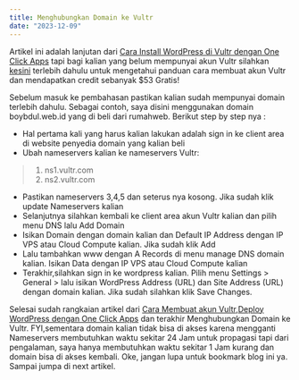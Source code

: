 ```yaml
---
title: Menghubungkan Domain ke Vultr
date: "2023-12-09"
---
```


Artikel ini adalah lanjutan dari [Cara Install WordPress di Vultr dengan One Click Apps](https://www.boybdul.my.id/posts/cara-install-wordpress-di-vultr-dengan-cepat) tapi bagi kalian yang belum mempunyai akun Vultr silahkan [kesini](https://www.boybdul.my.id/posts/cara-mendapatkan-saldo-53-di-vultr) terlebih dahulu untuk mengetahui panduan cara membuat akun Vultr dan mendapatkan credit sebanyak $53 Gratis!

Sebelum masuk ke pembahasan pastikan kalian sudah mempunyai domain terlebih dahulu. Sebagai contoh, saya disini menggunakan domain boybdul.web.id yang di beli dari rumahweb. Berikut step by step nya :

* Hal pertama kali yang harus kalian lakukan adalah sign in ke client area di website penyedia domain yang kalian beli
* Ubah nameservers kalian ke nameservers Vultr:

> 1. ns1.vultr.com
> 2. ns2.vultr.com

* Pastikan nameservers 3,4,5 dan seterus nya kosong. Jika sudah klik update Nameservers kalian
* Selanjutnya silahkan kembali ke client area akun Vultr kalian dan pilih menu DNS lalu Add Domain
* Isikan Domain dengan domain kalian dan Default IP Address dengan IP VPS atau Cloud Compute kalian. Jika sudah klik Add
* Lalu tambahkan www dengan A Records di menu manage DNS domain kalian. Isikan Data dengan IP VPS atau Cloud Compute kalian
* Terakhir,silahkan sign in ke wordpress kalian. Pilih menu Settings > General > lalu isikan WordPress Address (URL) dan Site Address (URL) dengan domain kalian. Jika sudah silahkan klik Save Changes.

Selesai sudah rangkaian artikel dari [Cara Membuat akun Vultr](https://www.boybdul.my.id/posts/cara-mendapatkan-saldo-53-di-vultr),[Deploy WordPress dengan One Click Apps](https://www.boybdul.my.id/posts/cara-install-wordpress-di-vultr-dengan-cepat) dan terakhir Menghubungkan Domain ke Vultr. FYI,sementara domain kalian tidak bisa di akses karena mengganti Nameservers membutuhkan waktu sekitar 24 Jam untuk propagasi tapi dari pengalaman, saya hanya membutuhkan waktu sekitar 1 Jam kurang dan domain bisa di akses kembali. Oke, jangan lupa untuk bookmark blog ini ya. Sampai jumpa di next artikel.
